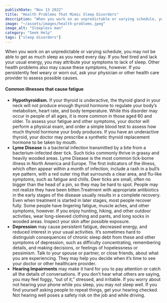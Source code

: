 ```yaml
---
publishDate: "Nov 13 2022"
title: "Health Problems That Mimic Sleep Disorders"
description: "When you work on an unpredictable or varying schedule, you may not be able to get as much sleep as you need every day."
image: "~/assets/images/health-problems.jpeg"
image_alt: "Sleepless man"
category: "Seek Help"
tags: ["sleep disorders"]
---
```


When you work on an unpredictable or varying schedule, you may not be able to get as much sleep as you need every day. If you feel tired and lack your usual energy, you may attribute your symptoms to lack of sleep. Other health problems also may cause these symptoms, however. If you persistently feel weary or worn out, ask your physician or other health care provider to assess possible causes.

#### Common illnesses that cause fatigue

- **Hypothyroidism.** If your thyroid is underactive, the thyroid gland in your neck will not produce enough thyroid hormone to regulate your body’s metabolism, heart rate, and body temperature. While this disorder may occur in people of all ages, it is more common in those aged 60 and older. To assess your fatigue and other symptoms, your doctor will perform a physical exam, and order a simple blood test to assess how much thyroid hormone your body produces. If you have an underactive thyroid, your doctor may prescribe a synthetic thyroid replacement hormone to be taken by mouth.
- **Lyme Disease** is a bacterial infection transmitted by a bite from a bacterium-infected deer tick. Such ticks commonly thrive in grassy and heavily wooded areas. Lyme Disease is the most common tick-borne illness in North America and Europe. The first indicators of the illness, which often appear within a month of infection, include a rash in a bull’s eye pattern, with a red outer ring that surrounds a clear area, and flu-like symptoms, such as fatigue and chills. Deer ticks are small, often no bigger than the head of a pin, so they may be hard to spot. People may not realize they have been bitten.Treatment with appropriate antibiotics in the early stages of the disease usually results in a complete recovery. Even when treatment is started in later stages, most people recover fully. Some people have lingering fatigue, muscle aches, and other symptoms, however. If you enjoy hunting, hiking, and other outdoor activities, wear long-sleeved clothing and pants, and long socks in wooded areas. Inspect your skin after possible exposure.
- **Depression** may cause persistent fatigue, decreased energy, and reduced interest in your usual activities. It’s sometimes hard to distinguish consequences of chronic sleep debt from these and other symptoms of depression, such as difficulty concentrating, remembering details, and making decisions, or feelings of hopelessness or pessimism. Talk to your spouse or partner, or close friends, about what you are experiencing. They may help you decide when it’s time to see your doctor or other healthcare provider.
- **Hearing Impairments** may make it hard for you to pay attention or catch all the details of conversations. If you don’t hear what others are saying, you may feel foggy, “out of it,” stressed, and irritable. If you worry about not hearing your phone while you sleep, you may not sleep well. If you find yourself asking people to repeat things, get your hearing checked. Not hearing well poses a safety risk on the job and while driving.